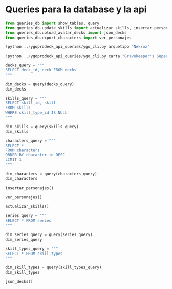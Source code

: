 # Queries para la database y la api

```python
from queries_db import show_tables, query
from queries_db.update_skills import actualizar_skills, insertar_personajes
from queries_db.upload_avatar_decks import json_decks
from queries_db.export_characters import ver_personajes
```


```python
!python ../ygoprodeck_api_queries/ygo_cli.py arquetipo "Nekroz"
```


```python
!python ../ygoprodeck_api_queries/ygo_cli.py carta "Gravekeeper's Supernaturalist"
```

```python
decks_query = """
SELECT deck_id, deck FROM decks
"""

dim_decks = query(decks_query)
dim_decks
```

```python
skills_query = """
SELECT skill_id, skill
FROM skills
WHERE skill_type_id IS NULL
"""

dim_skills = query(skills_query)
dim_skills
```

```python
characters_query = """
SELECT *
FROM characters
ORDER BY character_id DESC
LIMIT 1
"""

dim_characters = query(characters_query)
dim_characters
```

```python
insertar_personajes()
```

```python
ver_personajes()
```

```python
actualizar_skills()
```

```python
series_query = """
SELECT * FROM series
"""

dim_series_query = query(series_query)
dim_series_query
```

```python
skill_types_query = """
SELECT * FROM skill_types
"""

dim_skill_types = query(skill_types_query)
dim_skill_types
```


```python
json_decks()
```